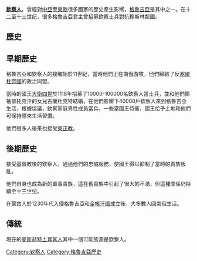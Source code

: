 '''[[欽察人|欽察人]]'''，曾經對[[中亞|中亞]]至[[東歐|東歐]]很多國家的歷史產生影嚮，[[格魯吉亞|格魯吉亞]]是其中之一。在十二至十三世纪，很多格魯吉亞君主曾招募欽察士兵對抗穆斯林鄰國。

==歷史==
==早期歷史==
格魯吉亞和欽察人的接觸始於11世紀，當時他們正在南俄游牧，他們締結了反[[塞爾柱帝國|塞爾柱帝國]]的政治同盟。

當時的國王[[大衛四世|大衛四世]]於1118年招募了10000-100000名欽察人當士兵，並和他們領袖鄂托克汗的女兒古蘭杜克特結婚，在他們影嚮下40000戶欽察人來到格魯吉亞生活，根據協議，欽察家庭男性成員當兵，一些當國王侍衛，國王给予土地和他們可保持原來生活習慣。

他們很多人後來也接受[[東正教|東正教]]。

==後期歷史==
接受基督教後的欽察人，通過他們的忠誠服務，使國王得以抑制了當時的貴族叛亂。

他們自身也成為新的軍事貴族，這在舊貴族中引起了很大的不滿，但這種關係仍持續至十三世纪。

在蒙古人於1230年代入侵格魯吉亞和[[金帳汗國|金帳汗國]]成立後，大多數人回南俄生活。

==傳統==
現在的[[麥斯赫特土耳其人|麥斯赫特土耳其人]]其中一個可能族源是欽察人。

[[Category:钦察人|Category:钦察人]]
[[Category:格魯吉亞歷史|Category:格魯吉亞歷史]]